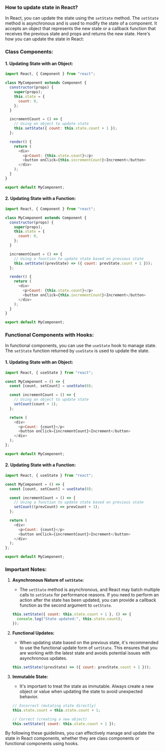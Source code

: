 ### How to update state in React?

In React, you can update the state using the `setState` method. The `setState` method is asynchronous and is used to modify the state of a component. It accepts an object that represents the new state or a callback function that receives the previous state and props and returns the new state. Here's how you can update the state in React:

### Class Components:

#### 1. Updating State with an Object:

```javascript
import React, { Component } from "react";

class MyComponent extends Component {
  constructor(props) {
    super(props);
    this.state = {
      count: 0,
    };
  }

  incrementCount = () => {
    // Using an object to update state
    this.setState({ count: this.state.count + 1 });
  };

  render() {
    return (
      <div>
        <p>Count: {this.state.count}</p>
        <button onClick={this.incrementCount}>Increment</button>
      </div>
    );
  }
}

export default MyComponent;
```

#### 2. Updating State with a Function:

```javascript
import React, { Component } from "react";

class MyComponent extends Component {
  constructor(props) {
    super(props);
    this.state = {
      count: 0,
    };
  }

  incrementCount = () => {
    // Using a function to update state based on previous state
    this.setState((prevState) => ({ count: prevState.count + 1 }));
  };

  render() {
    return (
      <div>
        <p>Count: {this.state.count}</p>
        <button onClick={this.incrementCount}>Increment</button>
      </div>
    );
  }
}

export default MyComponent;
```

### Functional Components with Hooks:

In functional components, you can use the `useState` hook to manage state. The `setState` function returned by `useState` is used to update the state.

#### 1. Updating State with an Object:

```javascript
import React, { useState } from "react";

const MyComponent = () => {
  const [count, setCount] = useState(0);

  const incrementCount = () => {
    // Using an object to update state
    setCount(count + 1);
  };

  return (
    <div>
      <p>Count: {count}</p>
      <button onClick={incrementCount}>Increment</button>
    </div>
  );
};

export default MyComponent;
```

#### 2. Updating State with a Function:

```javascript
import React, { useState } from "react";

const MyComponent = () => {
  const [count, setCount] = useState(0);

  const incrementCount = () => {
    // Using a function to update state based on previous state
    setCount((prevCount) => prevCount + 1);
  };

  return (
    <div>
      <p>Count: {count}</p>
      <button onClick={incrementCount}>Increment</button>
    </div>
  );
};

export default MyComponent;
```

### Important Notes:

1. **Asynchronous Nature of `setState`:**

   - The `setState` method is asynchronous, and React may batch multiple calls to `setState` for performance reasons. If you need to perform an action after the state has been updated, you can provide a callback function as the second argument to `setState`.

   ```javascript
   this.setState({ count: this.state.count + 1 }, () => {
     console.log("State updated:", this.state.count);
   });
   ```

2. **Functional Updates:**

   - When updating state based on the previous state, it's recommended to use the functional update form of `setState`. This ensures that you are working with the latest state and avoids potential issues with asynchronous updates.

   ```javascript
   this.setState((prevState) => ({ count: prevState.count + 1 }));
   ```

3. **Immutable State:**

   - It's important to treat the state as immutable. Always create a new object or value when updating the state to avoid unexpected behavior.

   ```javascript
   // Incorrect (mutating state directly)
   this.state.count = this.state.count + 1;

   // Correct (creating a new object)
   this.setState({ count: this.state.count + 1 });
   ```

By following these guidelines, you can effectively manage and update the state in React components, whether they are class components or functional components using hooks.
